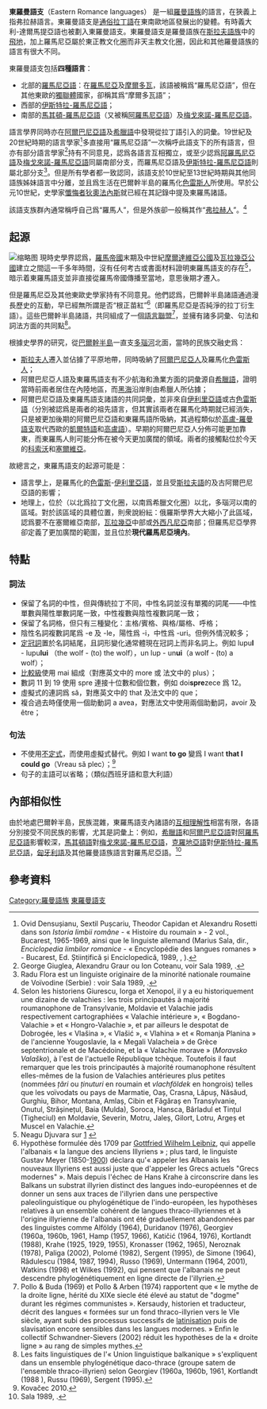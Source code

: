 {{Infobox language family
|name=東羅曼語支
|region=[[東南歐|東南歐]]、[[伊斯特拉半島|伊斯特拉半島]]
|familycolor=印歐語系
|fam1=[[印欧语系|印欧语系]]
|fam2=[[義大利語族|義大利語族]]
|fam3=[[羅曼語族|羅曼語族]]
|child1=[[弗拉赫人|弗拉赫語]]
|child2=[[意大利-達爾馬提亞語支|意大利-達爾馬提亞語支]] （有爭議） 
|child3=[[卡斯泰爾梅扎諾語|卡斯泰爾梅扎諾語]]
|protoname=[[原始羅馬尼亞語|原始羅馬尼亞語]]
|glotto=east2714
|glottorefname=Eastern Romance
|map=Map-balkans-vlachs.png
|mapcaption=巴爾幹地區東羅曼語言和弗拉赫語分佈
}}
'''東羅曼語支'''（Eastern Romance languages） 是一組[[羅曼語族|羅曼語族]]的語言，在狹義上指弗拉赫語言。東羅曼語支是[[通俗拉丁語|通俗拉丁語]]在東南歐地區發展出的變體。有時義大利-達爾馬提亞語也被劃入東羅曼語支。東羅曼語支是羅曼語族在[[斯拉夫語族|斯拉夫語族]]中的[[飛地|飛地]]，加上羅馬尼亞屬於東正教文化圈而非天主教文化圈，因此和其他羅曼語族的語言有很大不同。

東羅曼語支包括'''四種語言'''：

* 北部的[[羅馬尼亞語|羅馬尼亞語]]：在[[羅馬尼亞|羅馬尼亞]]及[[摩尔多瓦|摩爾多瓦]]，該語被稱爲“羅馬尼亞語”，但在其他東歐的[[獨立國家聯合體|獨聯體]]國家，卻稱其爲“摩爾多瓦語”；
* 西部的[[伊斯特拉-罗马尼亚语|伊斯特拉-羅馬尼亞語]]；
* 南部的[[馬其頓-羅馬尼亞語|馬其頓-羅馬尼亞語]]（又被稱[[阿罗马尼亚语|阿羅馬尼亞語]]）及[[梅戈来诺-罗马尼亚语|梅戈來諾-羅馬尼亞語]]。

語言學界同時亦在[[阿爾巴尼亞語|阿爾巴尼亞語]]及[[希腊语|希臘語]]中發現從拉丁語引入的詞彙。19世紀及20世紀時期的語言學家<ref>Ovid Densușianu, Sextil Pușcariu, Theodor Capidan et Alexandru Rosetti dans son ''Istoria limbii române'' - « Histoire du roumain » - 2 vol., Bucarest, 1965-1969, ainsi que le linguiste allemand (Marius Sala, dir., ''Enciclopedia limbilor romanice'' - « Encyclopédie des langues romanes » - Bucarest, Ed. Științifică și Enciclopedică, 1989, {{ISBN|973-29-0043-1}}, {{p.|275}}).</ref>多直接用“羅馬尼亞語”一次稱呼此語支下的所有語言，但亦有部分語言學家<ref>George Giuglea, Alexandru Graur ou Ion Coteanu, voir Sala 1989, {{p.|275}}.</ref>持有不同意見，認爲各語言互相獨立，或至少認爲[[阿罗马尼亚语|阿羅馬尼亞語]]及[[梅戈来诺-罗马尼亚语|梅戈來諾-羅馬尼亞語]]同屬南部分支，而羅馬尼亞語及[[伊斯特拉-罗马尼亚语|伊斯特拉-羅馬尼亞語]]則屬北部分支<ref>Radu Flora est un linguiste originaire de la minorité nationale roumaine de Voïvodine (Serbie) : voir Sala 1989, {{p.|158}}.</ref>。但是所有學者都一致認同，該語支於10世紀至13世紀時期與其他同語族姊妹語言中分離，並且爲生活在巴爾幹半島的羅馬化[[色雷斯人|色雷斯人]]所使用。早於公元10世紀，史學家[[懺悔者狄奧法內斯|懺悔者狄奧法內斯]]就已經在其記錄中提及東羅馬諸語。

該語支族群內通常稱呼自己爲“羅馬人”，但是外族卻一般稱其作“[[弗拉赫人|弗拉赫人]]”。<ref>Selon les historiens Giurescu, Iorga et Xenopol, il y a eu historiquement une dizaine de valachies : les trois principautés à majorité roumanophone de Transylvanie, Moldavie et Valachie jadis respectivement cartographiées « Valachie intérieure », « Bogdano-Valachie » et « Hongro-Valachie », et par ailleurs le despotat de Dobrogée, les « Vlašina », « Vlašić », « Vlahina » et « Romanja Planina » de l'ancienne Yougoslavie, la « Megali Valacheia » de Grèce septentrionale et de Macédoine, et la « Valachie morave » (''Moravsko Valaško''), à l'est de l'actuelle République tchèque. Toutefois il faut remarquer que les trois principautés à majorité roumanophone résultent elles-mêmes de la fusion de Valachies antérieures plus petites (nommées ''țări'' ou ''ținuturi'' en roumain et ''vlachföldek'' en hongrois) telles que les voïvodats ou pays de Marmatie, Oaș, Crasna, Lăpuș, Năsăud, Gurghiu, Bihor, Montana, Amlaș, Cibin et Făgăraș en Transylvanie, Onutul, Strășinețul, Baia (Mulda), Soroca, Hansca, Bârladul et Tințul (Tigheciul) en Moldavie, Severin, Motru, Jaleș, Gilort, Lotru, Argeș et Muscel en Valachie.</ref>

== 起源 ==
[[File:Influences-Balkans.png|缩略图]]
現時史學界認爲，[[羅馬帝國|羅馬帝國]]末期及中世紀[[摩尔达维亚|摩爾達維亞公國]]及[[瓦拉幾亞|瓦拉幾亞公國]]建立之間這一千多年時間，沒有任何考古或書面材料證明東羅馬語支的存在<ref>Neagu Djuvara sur [http://www.hotnews.ro/stiri-esential-5266378-interviu-neagu-djuvara-suntem-guvernati-esalonul-doi-partidului-comunist.htm] {{Wayback|url=http://www.hotnews.ro/stiri-esential-5266378-interviu-neagu-djuvara-suntem-guvernati-esalonul-doi-partidului-comunist.htm |date=20110419215223 }}</ref>，暗示着東羅馬語支並非直接從羅馬帝國傳播至當地，意思後期才遷入。

但是羅馬尼亞及其他東歐史學家持有不同意見。他們認爲，巴爾幹半島諸語通過漫長歷史的互動，早已經無所謂是否“根正苗紅”<ref>Hypothèse formulée dès 1709 par [[Gottfried_Wilhelm_Leibniz|Gottfried Wilhelm Leibniz]], qui appelle l'albanais « la langue des anciens Illyriens » ; plus tard, le linguiste Gustav Meyer (1850-[[1900|1900]]) déclara qu'« appeler les Albanais les nouveaux Illyriens est aussi juste que d'appeler les Grecs actuels "Grecs modernes" ». Mais depuis l'échec de Hans Krahe à circonscrire dans les Balkans un substrat illyrien distinct des langues indo-européennes et de donner un sens aux traces de l'illyrien dans une perspective paleolinguistique ou phylogénétique de l'indo-européen, les hypothèses relatives à un ensemble cohérent de langues thraco-illyriennes et à l'origine illyrienne de l'albanais ont été graduellement abandonnées par des linguistes comme Alföldy (1964), Duridanov (1976), Georgiev (1960a, 1960b, 1961, Hamp (1957, 1966), Katičić (1964, 1976), Kortlandt (1988), Krahe (1925, 1929, 1955), Kronasser (1962, 1965), Neroznak (1978), Paliga (2002), Polomé (1982), Sergent (1995), de Simone (1964), Rădulescu (1984, 1987, 1994), Russo (1969), Untermann (1964, 2001), Watkins (1998) et Wilkes (1992), qui pensent que l'albanais ne peut descendre phylogénétiquement en ligne directe de l'illyrien.</ref>（即羅馬尼亞是否純淨的拉丁衍生語）。這些巴爾幹半島諸語，共同組成了一個[[语言联盟|語言聯盟]]<ref>Pollo & Buda (1969) et Pollo & Arben (1974) rapportent que « le mythe de la droite ligne, hérité du XIXe siecle été élevé au statut de "dogme" durant les régimes communistes ». Kersaudy, historien et traducteur, décrit des langues « formées sur un fond thraco-illyrien vers le VIe siècle, ayant subi des processus successifs de [[Latin|latinisation]] puis de slavisation encore sensibles dans les langues modernes. » Enfin le collectif Schwandner-Sievers (2002) réduit les hypothèses de la « droite ligne » au rang de simples mythes.</ref>，並擁有諸多詞彙、句法和詞法方面的共同點<ref>Les faits linguistiques de l'« Union linguistique balkanique » s'expliquent dans un ensemble phylogénétique daco-thrace (groupe satem de l'ensemble thraco-illyrien) selon Georgiev (1960a, 1960b, 1961, Kortlandt (1988 ), Russu (1969), Sergent (1995).</ref>。

根據史學界的研究，從[[巴尔干半岛|巴爾幹半島]]一直支[[多瑙河|多瑙河]]北面，當時的民族交融史爲：

* [[斯拉夫人|斯拉夫人]]遷入並佔據了平原地帶，同時吸納了[[阿爾巴尼亞族|阿爾巴尼亞人]]及羅馬化[[色雷斯人|色雷斯人]]；
* 阿爾巴尼亞人語及東羅馬語支有不少航海和漁業方面的詞彙源自[[希腊语|希臘語]]，證明當時前兩者居住在內陸地區，而[[黑海|黑海]]沿岸則由希臘人所佔據；
* 阿爾巴尼亞語及東羅馬語支諸語的共同詞彙，並非來自[[伊利里亚语|伊利里亞語]]或古[[色雷斯語|色雷斯語]]（分別被認爲是兩者的祖先語言，但其實該兩者在羅馬化時期就已經消失，只是被更加後期的阿爾巴尼亞語和東羅馬語所吸納，其過程類似於[[高盧-羅曼語支|高盧-羅曼語支]]取代西歐的[[凯尔特语族|凱爾特語]]和[[高盧語|高盧語]]）。早期的阿爾巴尼亞人分佈可能更加靠東，而東羅馬人則可能分佈在被今天更加廣闊的領域。兩者的接觸點位於今天的[[科索沃|科索沃]]和[[塞尔维亚|塞爾維亞]]。

故總言之，東羅馬語支的起源可能是：

* 語言學上，是羅馬化的[[色雷斯語|色雷斯]]-[[伊利里亚语|伊利里亞語]]，並且受[[斯拉夫语族|斯拉夫語]]的及古阿爾巴尼亞語的影響；
* 地理上，位於{{Link-en|Jireček Line||伊尔查科夫线}}（以北爲拉丁文化圈，以南爲希臘文化圈）以北，多瑙河以南的區域。對於該區域的具體位置，則衆說紛紜：俄羅斯學界大大縮小了此區域，認爲要不在塞爾維亞南部，[[瓦拉幾亞|瓦拉幾亞]]中部或[[特兰西瓦尼亚|外西凡尼亞]]南部；但羅馬尼亞學界卻定義了更加廣闊的範圍，並且位於'''現代羅馬尼亞境內'''。

== 特點 ==

=== 詞法 ===

* 保留了名詞的中性，但與傳統拉丁不同，中性名詞並沒有單獨的詞尾——中性單數與陽性單數詞尾一致，中性複數與陰性複數詞尾一致；
* 保留了名詞格，但只有三種變化：主格/賓格、與格/屬格、呼格；
* 陰性名詞複數詞尾爲 -e 及 -le，陽性爲 -i，中性爲 -uri。但例外情況較多；
* [[定冠詞|定冠詞]]置於名詞結尾，且詞形變化通常體現在冠詞上而非名詞上。例如 lupu'''l''' - lupu'''lui''' （the wolf - (to) the wolf），un lup - un'''ui'''（a wolf - (to) a wolf）；
* [[比较级|比較級]]使用 mai 組成（對應英文中的 more 或 法文中的 plus）；
* 數詞 11 到 19 使用 spre 連接十位數和個位數，例如 doi'''spre'''zece 爲 12。
* 虛擬式的連詞爲 să，對應英文中的 that 及法文中的 que；
* 複合過去時僅使用一個助動詞 a avea，對應法文中使用兩個助動詞，avoir 及 être；

=== 句法 ===

* 不使用[[不定式|不定式]]，而使用虛擬式替代。例如 I want '''to go''' 變爲 I want '''that I could go'''（Vreau să plec）；<ref>Kovačec 2010.</ref>
* 句子的主語可以省略；（類似西班牙語和意大利語）

== 內部相似性 ==
由於地處巴爾幹半島，民族混雜，東羅馬語支內諸語的[[相互理解性|互相理解性]]相當有限，各語分別接受不同民族的影響，尤其是詞彙上：例如，[[希腊语|希臘語]]和[[阿尔巴尼亚语|阿爾巴尼亞語]]對[[阿罗马尼亚语|阿羅馬尼亞語]]影響較深，[[马其顿语|馬其頓語]]對[[梅戈来诺-罗马尼亚语|梅戈來諾-羅馬尼亞語]]，[[克罗地亚语|克羅地亞語]]對[[伊斯特拉-罗马尼亚语|伊斯特拉-羅馬尼亞語]]，[[匈牙利语|匈牙利語]]及其他羅曼語族語言對羅馬尼亞語。<ref>Sala 1989, {{p.|276}}.</ref>

== 參考資料 ==
<references />
[[Category:羅曼語族|Category:羅曼語族]]
[[Category:東羅曼語支|]]